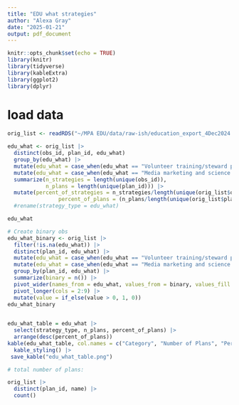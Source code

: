 ```yaml
---
title: "EDU what strategies"
author: "Alexa Gray"
date: "2025-01-21"
output: pdf_document
---
```


```r
knitr::opts_chunk$set(echo = TRUE)
library(knitr)
library(tidyverse)
library(kableExtra)
library(ggplot2)
library(dplyr)
```

# load data
```r
orig_list <- readRDS("~/MPA EDU/data/raw-ish/education_export_4Dec2024.Rds")
```

```r
edu_what <- orig_list |> 
  distinct(obs_id, plan_id, edu_what)
  group_by(edu_what) |> 
  mutate(edu_what = case_when(edu_what == "Volunteer training/steward program" ~ "Volunteer, intern, and steward training programs", TRUE ~ edu_what)) |> 
  mutate(edu_what = case_when(edu_what == "Media marketing and science communications for the general publics for the general public" ~ "Media marketing and science communications for the general public", TRUE ~ edu_what)) |> 
  summarize(n_strategies = length(unique(obs_id)),
            n_plans = length(unique(plan_id))) |> 
  mutate(percent_of_strategies = n_strategies/length(unique(orig_list$obs_id))*100,
                percent_of_plans = (n_plans/length(unique(orig_list$plan_id))*100)) #|> 
  #rename(strategy_type = edu_what)

edu_what
```
```r
# Create binary obs
edu_what_binary <- orig_list |> 
  filter(!is.na(edu_what)) |> 
  distinct(plan_id, edu_what) |> 
  mutate(edu_what = case_when(edu_what == "Volunteer training/steward program" ~ "Volunteer, intern, and steward training programs", TRUE ~ edu_what)) |> 
  mutate(edu_what = case_when(edu_what == "Media marketing and science communications for the general publics for the general public" ~ "Media marketing and science communications for the general public", TRUE ~ edu_what)) |> 
  group_by(plan_id, edu_what) |> 
  summarize(binary = n()) |> 
  pivot_wider(names_from = edu_what, values_from = binary, values_fill = 0) |> 
  pivot_longer(cols = 2:9) |> 
  mutate(value = if_else(value > 0, 1, 0))
edu_what_binary
  
```

```r

edu_what_table = edu_what |> 
  select(strategy_type, n_plans, percent_of_plans) |> 
  arrange(desc(percent_of_plans))  
kable(edu_what_table, col.names = c("Category", "Number of Plans", "Percentage of Plans"), digits = 1) |> 
  kable_styling() |> 
 save_kable("edu_what_table.png")
```

```r
# total number of plans:

orig_list |> 
  distinct(plan_id, name) |> 
  count()
```

